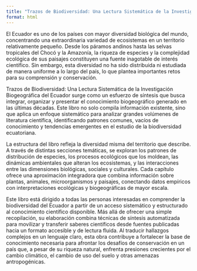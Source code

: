 ```yaml
---
title: "Trazos de Biodiversidad: Una Lectura Sistemática de la Investigación Biogeográfica del Ecuador"
format: html
---
```


El Ecuador es uno de los países con mayor diversidad biológica del mundo, concentrando una extraordinaria variedad de ecosistemas en un territorio relativamente pequeño. Desde los páramos andinos hasta las selvas tropicales del Chocó y la Amazonía, la riqueza de especies y la complejidad ecológica de sus paisajes constituyen una fuente inagotable de interés científico. Sin embargo, esta diversidad no ha sido distribuida ni estudiada de manera uniforme a lo largo del país, lo que plantea importantes retos para su comprensión y conservación.

Trazos de Biodiversidad: Una Lectura Sistemática de la Investigación Biogeográfica del Ecuador surge como un esfuerzo de síntesis que busca integrar, organizar y presentar el conocimiento biogeográfico generado en las últimas décadas. Este libro no solo compila información existente, sino que aplica un enfoque sistemático para analizar grandes volúmenes de literatura científica, identificando patrones comunes, vacíos de conocimiento y tendencias emergentes en el estudio de la biodiversidad ecuatoriana.

La estructura del libro refleja la diversidad misma del territorio que describe. A través de distintas secciones temáticas, se exploran los patrones de distribución de especies, los procesos ecológicos que los moldean, las dinámicas ambientales que alteran los ecosistemas, y las interacciones entre las dimensiones biológicas, sociales y culturales. Cada capítulo ofrece una aproximación integradora que combina información sobre plantas, animales, microorganismos y paisajes, conectando datos empíricos con interpretaciones ecológicas y biogeográficas de mayor escala.


Este libro está dirigido a todas las personas interesadas en comprender la biodiversidad del Ecuador a partir de un acceso sistemático y estructurado al conocimiento científico disponible. Más allá de ofrecer una simple recopilación, su elaboración combina técnicas de síntesis automatizada para movilizar y transferir saberes científicos desde fuentes publicadas hacia un formato accesible y de lectura fluida. Al traducir hallazgos complejos en un lenguaje claro, esta obra contribuye a fortalecer la base de conocimiento necesaria para afrontar los desafíos de conservación en un país que, a pesar de su riqueza natural, enfrenta presiones crecientes por el cambio climático, el cambio de uso del suelo y otras amenazas antropogénicas.


